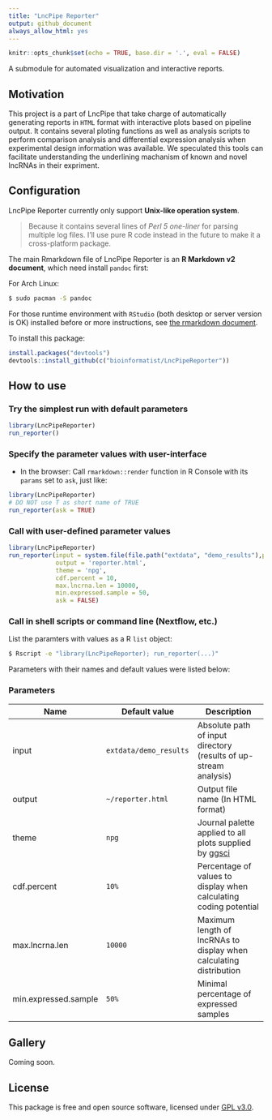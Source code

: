 ```yaml
---
title: "LncPipe Reporter"
output: github_document
always_allow_html: yes
---
```


```r
knitr::opts_chunk$set(echo = TRUE, base.dir = '.', eval = FALSE)
```

A submodule for automated visualization and interactive reports.

## Motivation

This project is a part of LncPipe that take charge of automatically generating reports in `HTML` format with interactive plots based on pipeline output. It contains several ploting functions as well as analysis scripts to perform comparison analysis and differential expression analysis when experimental design information was available. We speculated this tools can facilitate understanding the underlining machanism of known and novel lncRNAs in their expriment.

## Configuration

LncPipe Reporter currently only support **Unix-like operation system**.

> Because it contains several lines of *Perl 5 one-liner* for parsing multiple log files.
I'll use pure R code instead in the future to make it a cross-platform package.

The main Rmarkdown file of LncPipe Reporter is an **R Markdown v2 document**, which need install `pandoc` first:

For Arch Linux:

```bash
$ sudo pacman -S pandoc
```

For those runtime environment with `RStudio` (both desktop or server version is OK) installed before or more instructions, see [the rmarkdown document](https://github.com/rstudio/rmarkdown/blob/master/PANDOC.md).

To install this package:
```r
install.packages("devtools")
devtools::install_github(c("bioinformatist/LncPipeReporter"))
```

## How to use

### Try the **simplest run** with default parameters

```r
library(LncPipeReporter)
run_reporter()
```

### Specify the parameter values with **user-interface**

- In the browser: Call `rmarkdown::render` function in R Console with its `params` set to `ask`, just like:

```r
library(LncPipeReporter)
# DO NOT use T as short name of TRUE
run_reporter(ask = TRUE)
```

### Call with **user-defined** parameter values

```r
library(LncPipeReporter)
run_reporter(input = system.file(file.path("extdata", "demo_results"),package = "LncPipeReporter"),
             output = 'reporter.html',
             theme = 'npg',
             cdf.percent = 10,
             max.lncrna.len = 10000,
             min.expressed.sample = 50,
             ask = FALSE)
```

### Call in **shell scripts** or **command line** (**Nextflow**, etc.)

List the paramters with values as a R `list` object:

```bash
$ Rscript -e "library(LncPipeReporter); run_reporter(...)"
```

Parameters with their names and default values were listed below:

### Parameters

| Name | Default value | Description |
|-----------|--------------|-------------|
| input | `extdata/demo_results` | Absolute path of input directory (results of up-stream analysis) |
| output | `~/reporter.html` | Output file name (In HTML format) |
| theme | `npg` | Journal palette applied to all plots supplied by [ggsci](https://cran.r-project.org/web/packages/ggsci/vignettes/ggsci.html#discrete-color-palettes) |
| cdf.percent | `10%` | Percentage of values to display when calculating coding potential |
| max.lncrna.len | `10000` | Maximum length of lncRNAs to display when calculating distribution |
| min.expressed.sample | `50%` | Minimal percentage of expressed samples |

## Gallery

Coming soon.

## License

This package is free and open source software, licensed under [GPL v3.0](https://github.com/bioinformatist/multiIP/blob/master/LICENSE).
